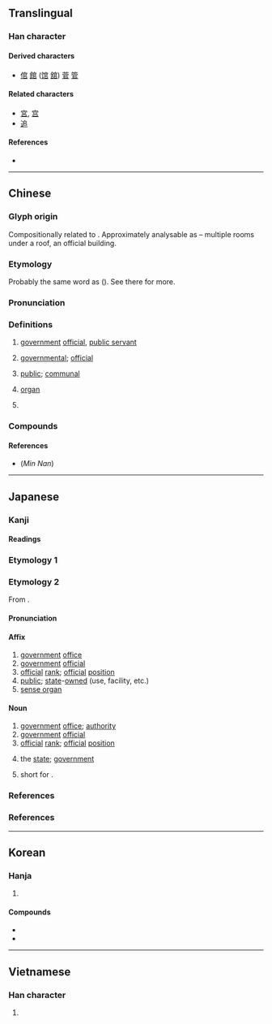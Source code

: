 {{also|宮}}
{{character info}}
==Translingual==

===Han character===
{{Han char|rn=40|rad=宀|as=05|sn=8|four=30777|canj=JRLR|ids=⿱宀㠯}}

====Derived characters====
* [[倌]] [[館]] ([[馆]] [[舘]]) [[菅]] [[管]]

====Related characters====
* [[宮]], [[宫]]
* [[追]]

====References====
* {{Han ref|kx=0283.150|dkj=07107|dj=0558.010|hdz=20921.040|uh=5B98|ud=23448|bh=A978|bd=43384}}

----

==Chinese==
{{zh-forms}}

===Glyph origin===
{{Han etym}}

Compositionally related to {{zh-l|*宮}}. Approximately analysable as {{Han compound|宀|𠂤|ls=ic|nocap=y}} – multiple rooms under a roof, an official building.

===Etymology===
Probably the same word as {{och-l|倌|servant}} ({{zh-ref|Schuessler, 2007}}). See there for more.

===Pronunciation===
{{zh-pron
|m=guān
|m-s=guan1
|dg=гуан1
|c=gun1
|c-t=
|g=guon1
|h=pfs=kôn;gd=guon1
|j=guan1
|mb=gúing
|md=guăng
|mn=koaⁿ/koan
|mn_note=koaⁿ - vernacular, koan - literary
|mn-t=guan1
|w=1kuoe
|x=gonn1
|mc=y
|oc=y
|ma=
|cat=n
}}

===Definitions===
{{zh-hanzi}}

# [[government]] [[official]], [[public servant]]
#: {{zh-x|官員|'''official'''}}
#: {{zh-x|做官|to hold an '''official''' position}}
#: {{zh-x|外交官|diplomat}}
# [[governmental]]; [[official]]
#: {{zh-x|官辦|'''government'''-run; operated by '''official bodies'''}}
#: {{zh-x|官方|official; authoritative; approved}}
# [[public]]; [[communal]]
#: {{zh-syn|公|公共|公用}}
#: {{zh-ant|私}}
# [[organ]] {{gloss|part of a body}}
#: {{zh-syn|器官}}
#: {{zh-x|五官|the five '''sense organs''' (ears, eyes, mouth, nose and tongue)}}
# {{surname|zh}}

===Compounds===
{{zh-der|一官半職|三官|三官廟|上官|下官|不當官|官辦|官報|官報私仇|官逼民反|官兵|官艙|官倒|官邸|官方|官服|官府|官官相護|官家|官價|官吏|官僚|官僚主義|官僚資本|官僚資產階級|官能|官能團|官氣|官腔|官商|官司|官銜|官燕|官樣文章|官印|官員|官職|官制|副官|官程|器官移植|保防軍官|司令官|官場如戲|加官晉爵|官銜牌|同考官|天官|官使|器官|官架子|官健|五花官誥|官運亨通|官宦人家|官韻|官箴|官兒|官卑職小|封官|官業|內官|侵官|官名|女官|官佐|史官|官派|便官|官板兒|官休|官作|官籍|官身|官官相為|官定|官課|官軍|感官|官止神行|冠帶官|官客|官紳|官莊|官物|免官|官路|官聲|官樣|官屬|做官|保民官|官生|官用|外官|客官|官收官兌|官股|令官|性器官|九官鳥|官房|勛官|代官|官虎吏狼|入官|官宦氣息|官拜|官等|吃官司|尊官厚祿|官塘|判官筆|感覺器官|冗官|小官人|官署|小官|外交官|報官|恩官|器官銀行|告官|官契|好官|官法|官費|官窯|厚祿高官|依官仗勢|官方網站|官罷|從官|官馬大路|官稱兒|司法官|官古戶|問官|地方官|廂官|去官|官祿|官婢|小官兒|刑官|官料藥|平行官署|官卷|堂候官|官妓|半官方|官情紙薄|差官|在官|州官放火|官次|官僚政治|官邪|園官|屯官|居官|五官|升官|官話字母|官准|封官許願|加官|倚官仗勢|將官|官囊|官會子|大官|寒官|官房學派|官奴|宦官|丟官|官鹽|官高祿厚|官馬|官面兒|官階|官長|官道|官送|官賣|官資|官謗|官諱|官誥|官話|官計|官親|官規|官衣|官衙|官蔭|官舍|官能交錯|官綠|官紗|官紀|官糧|官立|官秩|官秤|官租|官督商辦|官田|官產|官牒|官爵|官渡|官法如爐|官欠|官校|官本|官星透露|官星|官斷|官捕|官廨|官帽|官常|官帖|官差|官尺|官官相衛|官守|官媒|官場|官商合辦|官商勾結|官品|官告|官卑祿薄|官刻本|官刑|官俸|官宦|官酒|州官|奉官|官運|官醫|先行官|官面|官衫帔子|中官|加官進爵|大老官|官防|官書|官人|呼吸器官|官廳|六官|太平官|官款|保密軍官|官息|天官賜福|天官書|士官|官渡之戰|大法官|官曆|伶官|夏官|官務|品官|學官|官癮|堂後官|官事|官民|在官言官|出官|土官|京官|官堂|倚官託勢|命官|官界|問官答花|官座兒|哨官|仙官|官街|官店|周官|官憲|具官|官位|冷官|堂官|報官囚|官閥|加官進祿|判官頭|官學|官員祇候|判官|事務官|審判官|官費生|官師|大官富貴|僧官|值星官|官章|濫官汙吏|打官防|拜官|枝官|爪牙官|文武百官|殿頭官|指揮官|方面官|打官事|磨官兒|末官|百官|書記官|父母官|棄官歸田|星官|本管官|排泄器官|牙官|教官|稗官|狗官|旗牌官|打官腔|海瑞罷官|春官|理刑官|田官|漢官威儀|沒頭官司|打官話|文官果|打官司|提牢官|稗官野史|稗官小說|秋官|禮官|新郎官|祠官|捐官|磨官|當官追究|沒官|真官|武官|看官|熱官|消化器官|法官|監斬官|瘝官|文官|曠官|生殖器官|棄官歸鄉|理官|發音器官|散官|狗仗官勢|疇官|當官|本官|王官|房官|授官廳|無頭官事|方面官員|打官鋪|濫吏贓官|清官|抱官囚|材官|水官|求官|檢察官|校官|服官|打加官|政務官|衙官屈宋|進官|豆腐官|醫官|蝨官|貪官汙吏|顯官|警官|試官|言官|考官|高級官員|農官|郵官|簾官|軍官學校|翻譯官|高等文官|經官動府|高官大祿|納官|賣官鬻獄|飛官|經筵講官|街官|解官|賣官|貢官|護民官|譯官|高官極品|通事官|跳加官|靈官|見官|黜官|鬻官賣爵|達官顯宦|高官顯爵|高官重祿|高官|美官|罷官|黑官|高官厚祿|達官|誇官|跟官|鄉官|識面臺官|辭官|聽候官身|行政官|陰官|陞官圖|貪官|貴官|販官鬻爵|貪官蠹役|長官|鐵面判官|錦官城|聽事官|護官符|諫官|蠶官|賣官鬻爵|閹官|買官|選官|郎官|老官|送官|運動器官|通官|巡官|芝麻官|軍官|跳判官|經官|閒官|贓官|職官|買官鬻爵|警官學校|筆墨官司|行政官署|裙帶官|蒞官|達官顯要|達官貴人|藍青官話|縣官|官埠橋|官壋|接官|銅官|三官殿|官山|官渡口|官東|官西|官南|官坪|官陽|官塘驛|官地}}

====References====
* (''Min Nan'') {{thcwd|3824}}

{{zh-cat|Elementary}}

----

==Japanese==

===Kanji===
{{ja-kanji|grade=4|rs=宀05}}

====Readings====
{{ja-readings
|goon=かん<くわん
|kanon=かん<くわん
|kun=つかさ-, おおやけ-
}}

===Etymology 1===
{{ja-kanjitab|つかさ|yomi=k}}
{{ja-see|長}}

===Etymology 2===
{{ja-kanjitab|かん|yomi=on}}
From {{der|ja|ltc|sort=かん|-}} {{ltc-l|官}}.

====Pronunciation====
{{ja-pron|かん|acc=1|acc_ref=DJR|y=on}}

====Affix====
{{ja-pos|affix|かん|hhira=くわん}}

# [[government]] [[office]]
# [[government]] [[official]]
# [[official]] [[rank]]; [[official]] [[position]]
# [[public]]; [[state]]-[[owned]] (use, facility, etc.)
# [[sense organ]]

====Noun====
{{ja-noun|かん|hhira=くわん}}

# [[government]] [[office]]; [[authority]]
# [[government]] [[official]]
# [[official]] [[rank]]; [[official]] [[position]]
# {{lb|ja|obsolete}} the [[state]]; [[government]]
# {{lb|ja|obsolete}} short for {{ja-r|太政官|だいじょうかん}}.

===References===
<references/>

===References===
<references/>

{{topics|ja|People|Occupations}}

----

==Korean==

===Hanja===
{{ko-hanja|벼슬|관}}

# {{hanja form of|관|[[government]] [[office]]}}

====Compounds====
* {{ko-l|경찰관|[[police]] [[officer]]|警察官}}
* {{ko-l|소방관|[[firefighter]]|消防官}}

----

==Vietnamese==

===Han character===
{{vi-hantu|[[quan]]|rs=宀05}}

# {{rfdef|vi|sort=宀05}}
